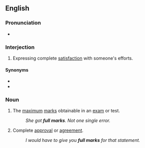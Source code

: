 ==English==

===Pronunciation===
* {{audio|en-au-full marks.ogg|Audio (AU)|lang=en}}

===Interjection===
{{en-interj}}

# Expressing complete [[satisfaction]] with someone's efforts.

====Synonyms====
* {{l|en|bravo}}
* {{l|en|well done}}

===Noun===
{{en-plural noun}}

# The [[maximum]] [[marks]] obtainable in an [[exam]] or test.
#: ''She got '''full marks'''. Not one single error.''
# {{lb|en|idiomatic|by extension}} Complete [[approval]] or [[agreement]].
#: ''I would have to give you '''full marks''' for that statement.''
